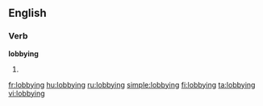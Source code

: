 ==English==
{{wikipedia}}

===Verb===
'''lobbying'''

# {{present participle of|[[lobby]]}}

[[fr:lobbying]]
[[hu:lobbying]]
[[ru:lobbying]]
[[simple:lobbying]]
[[fi:lobbying]]
[[ta:lobbying]]
[[vi:lobbying]]